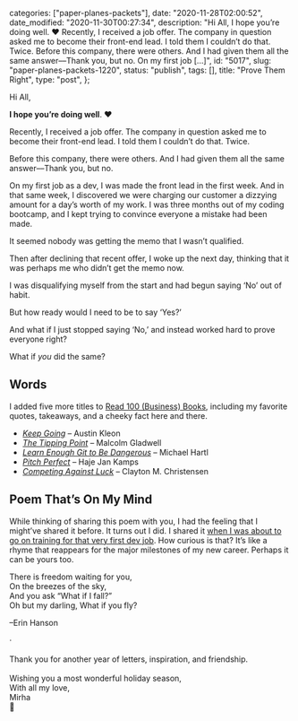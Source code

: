 
  categories: ["paper-planes-packets"],
  date: "2020-11-28T02:00:52",
  date_modified: "2020-11-30T00:27:34",
  description:
    "Hi All, I hope you’re doing well. ❤️ Recently, I received a job offer. The company in question asked me to become their front-end lead. I told them I couldn’t do that. Twice. Before this company, there were others. And I had given them all the same answer––Thank you, but no. On my first job […]",
  id: "5017",
  slug: "paper-planes-packets-1220",
  status: "publish",
  tags: [],
  title: "Prove Them Right",
  type: "post",
};


Hi All,

**I hope you’re doing well**. ❤️

Recently, I received a job offer. The company in question asked me to become their front-end lead. I told them I couldn’t do that. Twice.

Before this company, there were others. And I had given them all the same answer––Thank you, but no.

On my first job as a dev, I was made the front lead in the first week. And in that same week, I discovered we were charging our customer a dizzying amount for a day’s worth of my work. I was three months out of my coding bootcamp, and I kept trying to convince everyone a mistake had been made.

It seemed nobody was getting the memo that I wasn’t qualified.

Then after declining that recent offer, I woke up the next day, thinking that it was perhaps me who didn’t get the memo now.

I was disqualifying myself from the start and had begun saying ‘No’ out of habit.

But how ready would I need to be to say ‘Yes?’

And what if I just stopped saying ‘No,’ and instead worked hard to prove everyone right?

What if _you_ did the same?

## Words

I added five more titles to [Read 100 (Business) Books](/posts/read-100-books/#finished-reads), including my favorite quotes, takeaways, and a cheeky fact here and there.

- [_Keep Going_](/posts/read-100-books/#keep-going) – Austin Kleon
- [_The Tipping Point_](/posts/read-100-books/#the-tipping-point) – Malcolm Gladwell
- [_Learn Enough Git to Be Dangerous_](/posts/read-100-books/#learn-enough-git-to-be-dangerous) – Michael Hartl
- [_Pitch Perfect_](/posts/read-100-books/#pitch-perfect) – Haje Jan Kamps
- [_Competing Against Luck_](/posts/read-100-books/#competing-against-luck) – Clayton M. Christensen

## Poem That’s On My Mind

While thinking of sharing this poem with you, I had the feeling that I might’ve shared it before. It turns out I did. I shared it [when I was about to go on training for that very first dev job](/letters/0818/). How curious is that? It’s like a rhyme that reappears for the major milestones of my new career. Perhaps it can be yours too.

There is freedom waiting for you,\
On the breezes of the sky,\
And you ask “What if I fall?”\
Oh but my darling, What if you fly?

–Erin Hanson

·\
\
Thank you for another year of letters, inspiration, and friendship.\
\
Wishing you a most wonderful holiday season,\
With all my love,\
Mirha\
🎄
